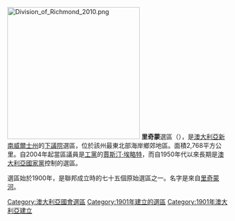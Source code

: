 [[File:Division_of_Richmond_2010.png|300px]]
'''里奇蒙'''選區（{{lang-en|Division of Richmond}}），是[[澳大利亞|澳大利亞]][[新南威爾士州|新南威爾士州]]的[[澳大利亞下議院|下議院]]選區，位於該州最東北部海岸鄉郊地區。面積2,768平方公里。自2004年起當區議員是[[澳大利亞工黨|工黨]]的[[賈斯汀·埃略特|賈斯汀·埃略特]]，而自1950年代以來長期是[[澳大利亞國家黨|澳大利亞國家黨]]控制的選區。

選區始於1900年，是聯邦成立時的七十五個原始選區之一。名字是來自[[里奇蒙河|里奇蒙河]]。

{{DEFAULTSORT:Richmond}}
[[Category:澳大利亞國會選區|Category:澳大利亞國會選區]]
[[Category:1901年建立的選區|Category:1901年建立的選區]]
[[Category:1901年澳大利亞建立|Category:1901年澳大利亞建立]]
